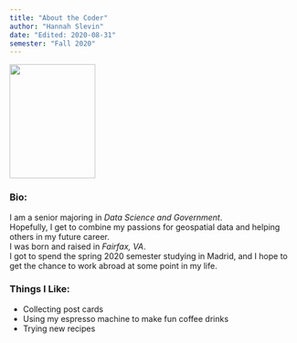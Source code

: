 ```yaml
---
title: "About the Coder"
author: "Hannah Slevin"
date: "Edited: 2020-08-31"
semester: "Fall 2020"
---
```



![](https://ih1.redbubble.net/image.685590380.7353/flat,750x,075,f-pad,750x1000,f8f8f8.u2.jpg){width=150 height=200}


### Bio:
I am a senior majoring in *Data Science and Government*.  
Hopefully, I get to combine my passions for geospatial data and helping others in my future career.  
I was born and raised in *Fairfax, VA*.  
I got to spend the spring 2020 semester studying in Madrid, and I hope to get the chance to work abroad at some point in my life.  


### Things I Like:
- Collecting post cards
- Using my espresso machine to make fun coffee drinks 
- Trying new recipes
